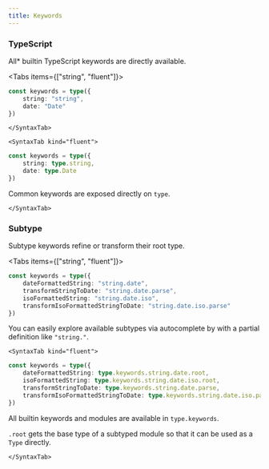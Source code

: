 ```yaml
---
title: Keywords
---
```



### TypeScript

All\* builtin TypeScript keywords are directly available.

<Tabs items={["string", "fluent"]}>
	<SyntaxTab kind="string">
```ts twoslash
const keywords = type({
	string: "string",
	date: "Date"
})
```
	</SyntaxTab>

    <SyntaxTab kind="fluent">

```ts twoslash
const keywords = type({
	string: type.string,
	date: type.Date
})
```

Common keywords are exposed directly on `type`.

    </SyntaxTab>

</Tabs>

### Subtype

Subtype keywords refine or transform their root type.

<Tabs items={["string", "fluent"]}>
	<SyntaxTab kind="string">
```ts twoslash
const keywords = type({
	dateFormattedString: "string.date",
	transformStringToDate: "string.date.parse",
	isoFormattedString: "string.date.iso",
	transformIsoFormattedStringToDate: "string.date.iso.parse"
})
```

You can easily explore available subtypes via autocomplete by with a partial definition like `"string."`.

</SyntaxTab>

    <SyntaxTab kind="fluent">

```ts twoslash
const keywords = type({
	dateFormattedString: type.keywords.string.date.root,
	isoFormattedString: type.keywords.string.date.iso.root,
	transformStringToDate: type.keywords.string.date.parse,
	transformIsoFormattedStringToDate: type.keywords.string.date.iso.parse
})
```

All builtin keywords and modules are available in `type.keywords`.

`.root` gets the base type of a subtyped module so that it can be used as a `Type` directly.

    </SyntaxTab>

</Tabs>
